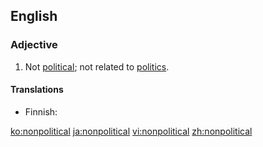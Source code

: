 ==English==
===Adjective===
{{en-adj}}

# Not [[political]]; not related to [[politics]].

====Translations====
{{trans-top}}
* Finnish: {{t-|fi|epäpoliittinen}}
{{trans-bottom}}

[[ko:nonpolitical]]
[[ja:nonpolitical]]
[[vi:nonpolitical]]
[[zh:nonpolitical]]